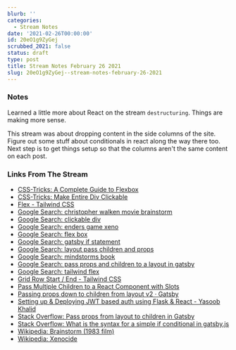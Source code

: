 ```yaml
---
blurb: ''
categories:
  - Stream Notes
date: '2021-02-26T00:00:00'
id: 20eO1g9ZyGej
scrubbed_2021: false
status: draft
type: post
title: Stream Notes February 26 2021
slug: 20eO1g9ZyGej--stream-notes-february-26-2021
---
```


### Notes

Learned a little more about React on the stream `destructuring`. Things are making more sense. 

This stream was about dropping content in the side columns of the site. Figure out some stuff about conditionals in react along the way there too. Next step is to get things setup so that the columns aren't the same content on each post. 

### Links From The Stream


- [CSS-Tricks: A Complete Guide to Flexbox](https://css-tricks.com/snippets/css/a-guide-to-flexbox/)
- [CSS-Tricks: Make Entire Div Clickable](https://css-tricks.com/snippets/jquery/make-entire-div-clickable/)
- [Flex - Tailwind CSS](https://tailwindcss.com/docs/flex)
- [Google Search: christopher walken movie brainstorm](https://www.google.com/search?client=safari&rls=en&q=christopher+walken+movie+brainstorm&ie=UTF-8&oe=UTF-8)
- [Google Search: clickable div](https://www.google.com/search?client=safari&rls=en&q=clickable+div&ie=UTF-8&oe=UTF-8)
- [Google Search: enders game xeno](https://www.google.com/search?client=safari&rls=en&q=enders+game+xeno&ie=UTF-8&oe=UTF-8)
- [Google Search: flex box](https://www.google.com/search?q=flex+box&newwindow=1&client=safari&rls=en&tbm=isch&source=iu&ictx=1&fir=KPK2pRpfdH_xdM%252CYz_ZNVNjcwubYM%252C%252Fm%252F0_x59tv&vet=1&usg=AI4_-kRuNqM50ysm1wgF0FtGwyuszuaiXA&sa=X&ved=2ahUKEwifjcXM-IjvAhUPrFkKHasvCh0Q_B16BAghEAE)
- [Google Search: gatsby if statement](https://www.google.com/search?client=safari&rls=en&q=gatsby+if+statement&ie=UTF-8&oe=UTF-8)
- [Google Search: layout pass children and props](https://www.google.com/search?client=safari&rls=en&q=layout+pass+children+and+props&ie=UTF-8&oe=UTF-8)
- [Google Search: mindstorms book](https://www.google.com/search?client=safari&rls=en&q=mindstorms+book&ie=UTF-8&oe=UTF-8)
- [Google Search: pass props and children to a layout in gatsby](https://www.google.com/search?client=safari&rls=en&q=pass+props+and+children+to+a+layout+in+gatsby&ie=UTF-8&oe=UTF-8)
- [Google Search: tailwind flex](https://www.google.com/search?client=safari&rls=en&q=tailwind+flex&ie=UTF-8&oe=UTF-8)
- [Grid Row Start / End - Tailwind CSS](https://tailwindcss.com/docs/grid-row)
- [Pass Multiple Children to a React Component with Slots](https://daveceddia.com/pluggable-slots-in-react-components/)
- [Passing props down to children from layout v2 · Gatsby](https://spectrum.chat/gatsby-js/general/passing-props-down-to-children-from-layout-v2~0f939f4a-8645-437b-9dcc-c06a0a79bd7e)
- [Setting up & Deploying JWT based auth using Flask & React - Yasoob Khalid](https://yasoob.me/posts/how-to-setup-and-deploy-jwt-auth-using-react-and-flask/)
- [Stack Overflow: Pass props from layout to children in Gatsby](https://stackoverflow.com/questions/48725557/pass-props-from-layout-to-children-in-gatsby)
- [Stack Overflow: What is the syntax for a simple if conditional in gatsby.js](https://stackoverflow.com/questions/53508119/what-is-the-syntax-for-a-simple-if-conditional-in-gatsby-js)
- [Wikipedia: Brainstorm (1983 film)](https://en.wikipedia.org/wiki/Brainstorm_(1983_film))
- [Wikipedia: Xenocide](https://en.wikipedia.org/wiki/Xenocide)
